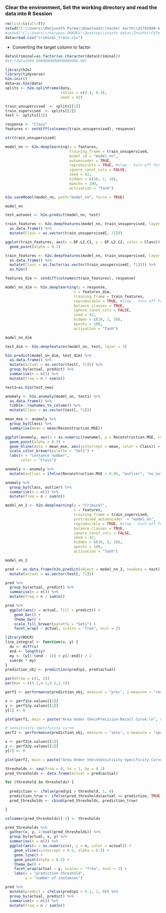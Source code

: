 ### Clear the environment, Set the working directory and read the data into R Session
```{r}
rm(list=ls(all=T))
setwd("C:\\Users\\Manjunath Purma\\Downloads\\hacker earth\\d17428d0-e-Criminal")
#setwd("C:\\Users\\rkarupas.ORADEV\\Desktop\\insofe data\\Insofe\\CUTe on Machine Learning")
data=read.csv("criminal_train.csv")
```


* Converting the target column to factor
```{r}
data$Criminal=as.factor(as.character(data$Criminal)) 
#str(data2$X0.000000000000000000e.00)
```

```{r}
library(h2o)
library(tidyverse)
h2o.init()
data=as.h2o(data)
splits <- h2o.splitFrame(data, 
                         ratios = c(0.4, 0.4), 
                         seed = 42)

train_unsupervised  <- splits[[1]]
train_supervised  <- splits[[2]]
test <- splits[[3]]

response <- "Class"
features <- setdiff(colnames(train_unsupervised), response)

str(train_unsupervised)

```


```{r}
model_nn <- h2o.deeplearning(x = features,
                             training_frame = train_unsupervised,
                             model_id = "model_nn",
                             autoencoder = TRUE,
                             reproducible = TRUE, #slow - turn off for real problems
                             ignore_const_cols = FALSE,
                             seed = 42,
                             hidden = c(10, 2, 10), 
                             epochs = 100,
                             activation = "Tanh")
```


```{r}
h2o.saveModel(model_nn, path="model_nn", force = TRUE)
```

```{r}

model_nn
```
```{r}
test_autoenc <- h2o.predict(model_nn, test)
```

```{r}
train_features <- h2o.deepfeatures(model_nn, train_unsupervised, layer = 2) %>%
  as.data.frame() %>%
  mutate(Class = as.vector(train_unsupervised[, 71]))
```
```{r}
ggplot(train_features, aes(x = DF.L2.C1, y = DF.L2.C2, color = Class)) +
  geom_point(alpha = 0.1)
```

```{r}
train_features <- h2o.deepfeatures(model_nn, train_unsupervised, layer = 3) %>%
  as.data.frame() %>%
  mutate(Class = as.factor(as.vector(train_unsupervised[, 71]))) %>%
  as.h2o()
```
```{r}
features_dim <- setdiff(colnames(train_features), response)
```

```{r}
model_nn_dim <- h2o.deeplearning(y = response,
                               x = features_dim,
                               training_frame = train_features,
                               reproducible = TRUE, #slow - turn off for real problems
                               balance_classes = TRUE,
                               ignore_const_cols = FALSE,
                               seed = 42,
                               hidden = c(10, 2, 10), 
                               epochs = 100,
                               activation = "Tanh")
```

```{r}
model_nn_dim
```
```{r}
test_dim <- h2o.deepfeatures(model_nn, test, layer = 3)
```

```{r}
h2o.predict(model_nn_dim, test_dim) %>%
  as.data.frame() %>%
  mutate(actual = as.vector(test[, 71])) %>%
  group_by(actual, predict) %>%
  summarise(n = n()) %>%
  mutate(freq = n / sum(n))
```
```{r}
test1=as.h2o(test_new)
```

```{r}
anomaly <- h2o.anomaly(model_nn, test1) %>%
  as.data.frame() %>%
  tibble::rownames_to_column() %>%
  mutate(Class = as.vector(test[, 71]))

```

```{r}
mean_mse <- anomaly %>%
  group_by(Class) %>%
  summarise(mean = mean(Reconstruction.MSE))
```

```{r}
ggplot(anomaly, aes(x = as.numeric(rowname), y = Reconstruction.MSE, color = as.factor(Class))) +
  geom_point(alpha = 0.3) +
  geom_hline(data = mean_mse, aes(yintercept = mean, color = Class)) +
  scale_color_brewer(palette = "Set1") +
  labs(x = "instance number",
       color = "Class")
```
```{r}
anomaly <- anomaly %>%
  mutate(outlier = ifelse(Reconstruction.MSE > 0.05, "outlier", "no_outlier"))

anomaly %>%
  group_by(Class, outlier) %>%
  summarise(n = n()) %>%
  mutate(freq = n / sum(n))
```

```{r}
model_nn_2 <- h2o.deeplearning(y = "Criminal",
                               x = features,
                               training_frame = train_supervised,
                               pretrained_autoencoder  = "model_nn",
                               reproducible = TRUE, #slow - turn off for real problems
                               balance_classes = TRUE,
                               ignore_const_cols = FALSE,
                               seed = 42,
                               hidden = c(10, 2, 10), 
                               epochs = 100,
                               activation = "Tanh")
```
```{r}
model_nn_2
```
```{r}
pred <- as.data.frame(h2o.predict(object = model_nn_2, newdata = test)) %>%
  mutate(actual = as.vector(test[, 71]))
```

```{r}
pred %>%
  group_by(actual, predict) %>%
  summarise(n = n()) %>%
  mutate(freq = n / sum(n)) 
```
```{r}
pred %>%
  ggplot(aes(x = actual, fill = predict)) +
    geom_bar() +
    theme_bw() +
    scale_fill_brewer(palette = "Set1") +
    facet_wrap( ~ actual, scales = "free", ncol = 2)
```

```{r}
library(ROCR)
line_integral <- function(x, y) {
  dx <- diff(x)
  end <- length(y)
  my <- (y[1:(end - 1)] + y[2:end]) / 2
  sum(dx * my)
} 
prediction_obj <- prediction(pred$p1, pred$actual)
```

```{r}
par(mfrow = c(1, 2))
par(mar = c(5.1,4.1,4.1,2.1))
```

```{r}
perf1 <- performance(prediction_obj, measure = "prec", x.measure = "rec") 

x <- perf1@x.values[[1]]
y <- perf1@y.values[[1]]
y[1] <- 0
```

```{r}
plot(perf1, main = paste("Area Under the\nPrecision-Recall Curve:\n", round(abs(line_integral(x,y)), digits = 3)))
```
```{r}
# sensitivity-specificity curve
perf2 <- performance(prediction_obj, measure = "sens", x.measure = "spec") 

x <- perf2@x.values[[1]]
y <- perf2@y.values[[1]]
y[1] <- 0

plot(perf2, main = paste("Area Under the\nSensitivity-Specificity Curve:\n", round(abs(line_integral(x,y)), digits = 3)))
```

```{r}
thresholds <- seq(from = 0, to = 1, by = 0.1)
pred_thresholds <- data.frame(actual = pred$actual)

for (threshold in thresholds) {
  
  prediction <- ifelse(pred$p1 > threshold, 1, 0)
  prediction_true <- ifelse(pred_thresholds$actual == prediction, TRUE, FALSE)
  pred_thresholds <- cbind(pred_thresholds, prediction_true)

}

colnames(pred_thresholds)[-1] <- thresholds
```


```{r}
pred_thresholds %>%
  gather(x, y, 2:ncol(pred_thresholds)) %>%
  group_by(actual, x, y) %>%
  summarise(n = n()) %>%
  ggplot(aes(x = as.numeric(x), y = n, color = actual)) +
    geom_vline(xintercept = 0.6, alpha = 0.5) +
    geom_line() +
    geom_point(alpha = 0.5) +
    theme_bw() +
    facet_wrap(actual ~ y, scales = "free", ncol = 2) +
    labs(x = "prediction threshold",
         y = "number of instances")
```
```{r}
pred %>%
  mutate(predict = ifelse(pred$p1 > 0.1, 1, 0)) %>%
  group_by(actual, predict) %>%
  summarise(n = n()) %>%
  mutate(freq = n / sum(n)) 

```

